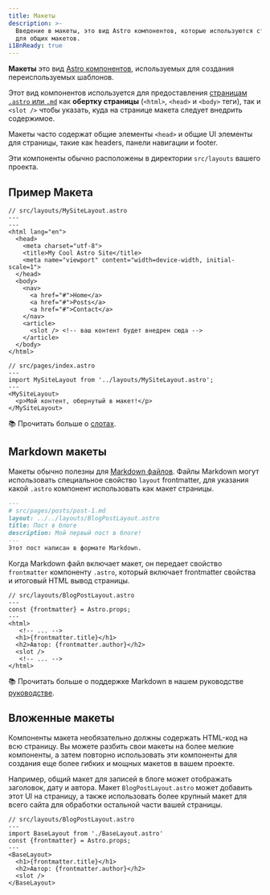 ```yaml
---
title: Макеты
description: >-
  Введение в макеты, это вид Astro компонентов, которые используются страницами
  для общих макетов.
i18nReady: true
---
```


**Макеты** это вид [Astro компонентов](/ru/core-concepts/astro-components/), используемых для создания переиспользуемых шаблонов.

Этот вид компонентов используется для предоставления [страницам `.astro` или `.md`](/ru/core-concepts/astro-pages/)
как **обертку страницы** (`<html>`, `<head>` и `<body>` теги), так и `<slot />` чтобы указать, куда на странице макета следует внедрить содержимое.

Макеты часто содержат общие элементы `<head>` и общие UI элементы для страницы,
такие как headers, панели навигации и footer.

Эти компоненты обычно расположены в директории `src/layouts` вашего проекта.

## Пример Макета

```astro
// src/layouts/MySiteLayout.astro
---
---
<html lang="en">
  <head>
    <meta charset="utf-8">
    <title>My Cool Astro Site</title>
    <meta name="viewport" content="width=device-width, initial-scale=1">
  </head>
  <body>
    <nav>
      <a href="#">Home</a>
      <a href="#">Posts</a>
      <a href="#">Contact</a>
    </nav>
    <article>
      <slot /> <!-- ваш контент будет внедрен сюда -->
    </article>
  </body>
</html>
```

```astro {3} /</?MySiteLayout>/
// src/pages/index.astro
---
import MySiteLayout from '../layouts/MySiteLayout.astro';
---
<MySiteLayout>
  <p>Мой контент, обернутый в макет!</p>
</MySiteLayout>
```


📚 Прочитать больше о [слотах](/ru/core-concepts/astro-components/#slots).

## Markdown макеты

Макеты обычно полезны для [Markdown файлов](/ru/guides/markdown-content/#markdown-и-mdx-страницы).
Файлы Markdown могут использовать специальное свойство `layout` frontmatter, для указания какой `.astro` компонент использовать как макет страницы.

```markdown {3}
---
# src/pages/posts/post-1.md
layout: ../../layouts/BlogPostLayout.astro
title: Пост в блоге
description: Мой первый пост в блоге!
---
Этот пост написан в формате Markdown.
```

Когда Markdown файл включает макет, он передает свойство `frontmatter` компоненту `.astro`,
который включает frontmatter свойства и итоговый HTML вывод страницы.


```astro /frontmatter(?:.\w+)?/
// src/layouts/BlogPostLayout.astro
---
const {frontmatter} = Astro.props;
---
<html>
   <!-- ... -->
  <h1>{frontmatter.title}</h1>
  <h2>Автор: {frontmatter.author}</h2>
  <slot />
   <!-- ... -->
</html>
```

📚 Прочитать больше о поддержке Markdown в нашем руководстве [руководстве](/ru/guides/markdown-content/).

## Вложенные макеты

Компоненты макета необязательно должны содержать HTML-код на всю страницу.
Вы можете разбить свои макеты на более мелкие компоненты, а затем повторно использовать 
эти компоненты для создания еще более гибких и мощных макетов в вашем проекте.

Например, общий макет для записей в блоге может отображать заголовок, дату и автора.
Макет `BlogPostLayout.astro` может добавить этот UI на страницу, а также использовать более крупный макет для всего сайта 
для обработки остальной части вашей страницы.

```astro {3} /</?BaseLayout>/
// src/layouts/BlogPostLayout.astro
---
import BaseLayout from './BaseLayout.astro'
const {frontmatter} = Astro.props;
---
<BaseLayout>
  <h1>{frontmatter.title}</h1>
  <h2>Автор: {frontmatter.author}</h2>
  <slot />
</BaseLayout>
```
